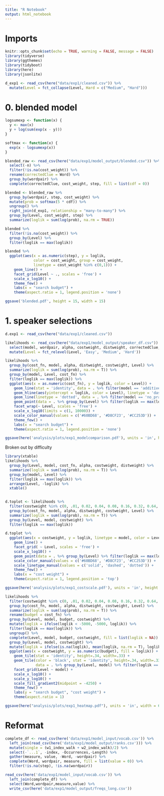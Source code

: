```yaml
---
title: "R Notebook"
output: html_notebook
---
```


# Imports

```r
knitr::opts_chunk$set(echo = TRUE, warning = FALSE, message = FALSE)
library(tidyverse)
library(ggthemes)
library(tidyboot)
library(here)
library(jsonlite)

d_exp1 <- read_csv(here("data/exp1/cleaned.csv")) %>%
  mutate(Level = fct_collapse(Level, Hard = c("Medium", "Hard")))

```

# 0. blended model

```r
logsumexp <- function(x) {
  y <- max(x)
  y + log(sum(exp(x - y)))
}

softmax <- function(x) {
  exp(x - logsumexp(x))
}

blended_raw <- read_csv(here("data/exp1/model_output/blended.csv")) %>%
  select(-n) %>%
  filter(!is.na(cost_weight)) %>%
  rename(correctedClue = Word) %>%
  group_by(wordpair) %>%
  complete(correctedClue, cost_weight, step, fill = list(cdf = 0))
```

```r
blended <- blended_raw %>%
  group_by(wordpair, step, cost_weight) %>%
  mutate(prob = softmax(5 * cdf)) %>%
  ungroup() %>%
  right_join(d_exp1, relationship = "many-to-many") %>%
  group_by(Level, cost_weight, step) %>%
  summarize(loglik = sum(log(prob), na.rm = TRUE))

blended %>%
  filter(!is.na(cost_weight)) %>%
  group_by(Level) %>%
  filter(loglik == max(loglik))
```

```r
blended %>%
  ggplot(aes(x = as.numeric(step), y = loglik,
             color = cost_weight, group = cost_weight,
             linetype = cost_weight %in% c(0,1))) +
    geom_line() +
    facet_grid(Level ~ ., scales = 'free') +
    scale_x_log10() +
    theme_few() +
    labs(x = "search budget") +
    theme(aspect.ratio = 1, legend.position = 'none')

ggsave('blended.pdf', height = 15, width = 15)
```


# 1. speaker selections

```r
d.exp1 <- read_csv(here("data/exp1/cleaned.csv"))

likelihoods <- read_csv(here("data/exp1/model_output/speaker_df.csv")) %>%
  select(model, wordpair, alpha, costweight, distweight, correctedClue, Level, cost_fn, prob) %>%
  mutate(Level = fct_relevel(Level, 'Easy', 'Medium', 'Hard')) 
```

```r
likelihoods %>%
  group_by(cost_fn, model, alpha, distweight, costweight, Level) %>%
  summarize(loglik = sum(log(prob), na.rm = T)) %>%
  group_by(model, Level, cost_fn) %>%
  filter(loglik == max(loglik)) %>%
  ggplot(aes(x = as.numeric(cost_fn), y = loglik, color = Level)) +
    geom_line(stat = 'identity', data = . %>% filter(model == 'additivecdf'), alpha = 0.5) +
    geom_hline(aes(yintercept = loglik, color = Level), linetype = 'dashed', data = . %>% filter(model == 'additivefreq')) +
    geom_line(linetype = 'dotted', data = . %>% filter(model == 'no_pragcdf')) +
    geom_point(data = . %>% group_by(Level) %>% filter(loglik == max(loglik))) +
    facet_wrap(~ Level, scales = 'free') +
    scale_x_log10(limits = c(1, 10000)) +
    scale_color_manual(values = c('#60BD68', '#D8CF23', '#CC253D')) +
    theme_few() +
    labs(x = "search budget") +
    theme(aspect.ratio = 1, legend.position = 'none')

ggsave(here('analysis/plots/exp1_modelcomparison.pdf'), units = 'in', height = 3, width = 7)
```

Broken out by difficulty

```r
library(xtable)
likelihoods %>%
  group_by(Level, model, cost_fn, alpha, costweight, distweight) %>%
  summarize(loglik = sum(log(prob), na.rm = T)) %>%
  group_by(model, Level) %>%
  filter(loglik == max(loglik)) %>%
  arrange(Level, -loglik) %>%
  xtable()
  
```



```r
d.toplot <- likelihoods %>%
  filter(costweight %in% c(0, .01, 0.02, 0.04, 0.08, 0.16, 0.32, 0.64, 1)) %>%
  group_by(cost_fn, model, alpha, distweight, costweight, Level) %>%
  summarize(loglik = sum(log(prob), na.rm = T)) %>%
  group_by(Level, model, costweight) %>%
  filter(loglik == max(loglik)) 

d.toplot %>%
  ggplot(aes(x = costweight, y = loglik, linetype = model, color = Level)) +
    geom_line() +
    facet_grid( ~ Level, scales = 'free') +
    scale_x_log10() +
    geom_point(data = . %>% group_by(Level) %>% filter(loglik == max(loglik))) +
    scale_color_manual(values = c('#60BD68', '#D8CF23', '#CC253D')) +
    scale_linetype_manual(values = c('solid', 'dashed', 'dotted')) +
    theme_few() +
    labs(x = "cost weight") +
    theme(aspect.ratio = 1, legend.position = 'top')

ggsave(here('analysis/plots/exp1_costscale.pdf'), units = 'in', height = 3, width = 7)
```


```r
likelihoods %>%
  filter(costweight %in% c(0, .01, 0.02, 0.04, 0.08, 0.16, 0.32, 0.64, 1)) %>%
  group_by(cost_fn, model, alpha, distweight, costweight, Level) %>%
  summarize(loglik = sum(log(prob), na.rm = T)) %>%
  rename(budget = cost_fn) %>% 
  group_by(Level, model, budget, costweight) %>%
  mutate(loglik = ifelse(loglik < -5000, -5000, loglik)) %>%
  filter(loglik == max(loglik)) %>%
  ungroup() %>%
  complete(Level, model, budget, costweight, fill = list(loglik = NA)) %>%
  group_by(Level, model, costweight) %>%
  mutate(loglik = ifelse(is.na(loglik), mean(loglik, na.rm = T), loglik)) %>%
  ggplot(aes(x = costweight, y = as.numeric(budget), fill = loglik)) +
    geom_tile(stat = 'identity', height=.34, width=.33) +
    geom_tile(color = 'black', stat = 'identity', height=.34, width=.33, size = 1.1,
              data = . %>% group_by(Level, model) %>% filter(loglik == max(loglik))) +
    facet_grid(Level ~ model) +
    scale_x_log10() +
    scale_y_log10() +
    scale_fill_gradient2(midpoint = -4250) +
    theme_few() +
    labs(y = "search budget", "cost weight") +
    theme(aspect.ratio = 1)

ggsave(here("analysis/plots/exp1_heatmap.pdf"), units = 'in', width = 6, height = 5)
```

# Reformat

```r
complete_df <- read_csv(here('data/exp1/model_input/vocab.csv')) %>%
  left_join(read_csv(here('data/exp1/model_output/ranks.csv'))) %>%
  mutate(single = (w1_index_walk + w2_index_walk)/2) %>%
  select(-`...1`, -index, -Occurrences,-Length) %>%
  gather(measure, value, -Word, -wordpair) %>%
  complete(Word, wordpair, measure, fill = list(value = 0)) %>%
  filter(!is.na(step), !is.na(wordpair))

read_csv(here('data/exp1/model_input/vocab.csv')) %>%
  left_join(complete_df) %>%
  select(Word,wordpair,measure,value) %>%
  write_csv(here('data/exp1/model_output/freqs_long.csv'))
```